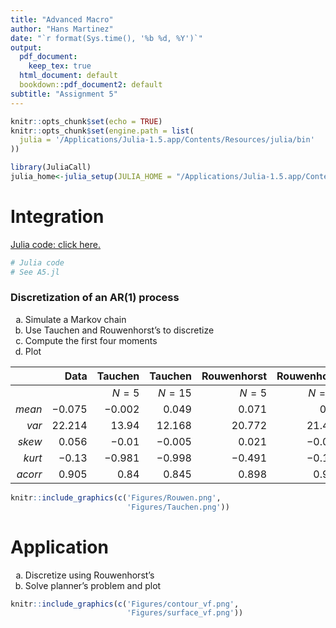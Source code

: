 ```yaml
---
title: "Advanced Macro"
author: "Hans Martinez"
date: "`r format(Sys.time(), '%b %d, %Y')`"
output:
  pdf_document:
    keep_tex: true
  html_document: default
  bookdown::pdf_document2: default
subtitle: "Assignment 5"
---
```


```r
knitr::opts_chunk$set(echo = TRUE)
knitr::opts_chunk$set(engine.path = list(
  julia = '/Applications/Julia-1.5.app/Contents/Resources/julia/bin'
))
```
```r
library(JuliaCall)
julia_home<-julia_setup(JULIA_HOME = "/Applications/Julia-1.5.app/Contents/Resources/julia/bin")
```

<!-- ```{=latex} -->
# Integration

[Julia code: click here.](https://github.com/hans-mtz/AdvMacro/blob/master/Assignment5/A5.jl)

```julia
# Julia code
# See A5.jl

```

### Discretization of an AR(1) process

a) Simulate a Markov chain
b) Use Tauchen and Rouwenhorst's to discretize
c) Compute the first four moments
d) Plot


|         |   Data   | Tauchen  | Tauchen    |    Rouwenhorst | Rouwenhorst |
| -------:| --------:| ---------:| ---------:| --------------:| -------------:|
|         |          |   $N = 5$ |  $N = 15$ |        $N = 5$ |      $N = 15$ |
|  $mean$ | $-0.075$ |  $-0.002$ |   $0.049$ |        $0.071$ |        $0.08$ |
|   $var$ | $22.214$ |   $13.94$ |  $12.168$ |       $20.772$ |      $21.403$ |
|  $skew$ |  $0.056$ |   $-0.01$ |  $-0.005$ |        $0.021$ |      $-0.042$ |
|  $kurt$ |  $-0.13$ |  $-0.981$ |  $-0.998$ |       $-0.491$ |      $-0.191$ |
| $acorr$ |  $0.905$ |    $0.84$ |   $0.845$ |        $0.898$ |       $0.902$ |


```r
knitr::include_graphics(c('Figures/Rouwen.png',
                          'Figures/Tauchen.png'))
```

# Application 

a) Discretize using Rouwenhorst's
b) Solve planner's problem and plot

```r
knitr::include_graphics(c('Figures/contour_vf.png',
                          'Figures/surface_vf.png'))
```



